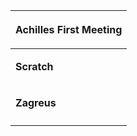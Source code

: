 {| class="wikitable"
|+
! colspan="2" |Achilles First Meeting
|-
|'''Scratch'''
|"상황은 별로지만 얼굴 보니 반갑군. 바깥에 나가면 훈련받은 걸 기억하라고. 죽음이 주는 고통은 그저 극복해야 할 또 다른 장애물일 뿐이야."
|-
|'''Zagreus'''
|"그리고 두려움은 약자나 느끼는 감정이죠. 아킬레우스, 잘 지내요."
|-
|}